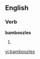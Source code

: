 
==English==

===Verb===
'''bamboozles'''

# {{third-person singular of|[[bamboozle]]}}

[[vi:bamboozles]]
